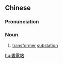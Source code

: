 {{also|变电站}}
==Chinese==
{{zh-forms|s=变电站|type=21}}

===Pronunciation===
{{zh-pron
|m=biàndiànzhàn
|c=bin3 din6 zaam6
|cat=n
}}

===Noun===
{{zh-noun}}

# [[transformer]] [[substation]]

[[hu:變電站]]
